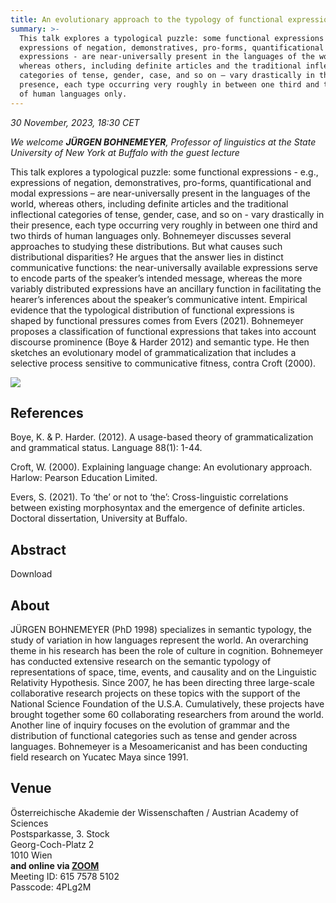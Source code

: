 ```yaml
---
title: An evolutionary approach to the typology of functional expressions
summary: >-
  This talk explores a typological puzzle: some functional expressions - e.g.,
  expressions of negation, demonstratives, pro-forms, quantificational and modal
  expressions - are near-universally present in the languages of the world,
  whereas others, including definite articles and the traditional inflectional
  categories of tense, gender, case, and so on – vary drastically in their
  presence, each type occurring very roughly in between one third and two thirds
  of human languages only.
---
```

*30 November, 2023, 18:30 CET*

*We welcome **JÜRGEN BOHNEMEYER**, Professor of linguistics at the State University of New York at Buffalo with the guest lecture*

This talk explores a typological puzzle: some functional expressions - e.g., expressions of negation, demonstratives, pro-forms, quantificational and modal expressions – are near-universally present in the languages of the world, whereas others, including definite articles and the traditional inflectional categories of tense, gender, case, and so on - vary drastically in their presence, each type occurring very roughly in between one third and two thirds of human languages only. Bohnemeyer discusses several approaches to studying these distributions. But what causes such distributional disparities? He argues that the answer lies in distinct communicative functions: the near-universally available expressions serve to encode parts of the speaker’s intended message, whereas the more variably distributed expressions have an ancillary function in facilitating the hearer’s inferences about the speaker’s communicative intent. Empirical evidence that the typological distribution of functional expressions is shaped by functional pressures comes from Evers (2021). Bohnemeyer proposes a classification of functional expressions that takes into account discourse prominence (Boye & Harder 2012) and semantic type. He then sketches an evolutionary model of grammaticalization that includes a selective process sensitive to communicative fitness, contra Croft (2000).

![](/assets/content/en/public-lectures/an-evolutionary-approach-to-the-typology-of-functional-expressions/evo-typ-vienna-promo-pic-functional-selection.png)

## **References**

Boye, K. & P. Harder. (2012). A usage-based theory of grammaticalization and grammatical status. Language 88(1): 1-44.

Croft, W. (2000). Explaining language change: An evolutionary approach. Harlow: Pearson Education Limited.

Evers, S. (2021). To ‘the’ or not to ‘the’: Cross-linguistic correlations between existing morphosyntax and the emergence of definite articles. Doctoral dissertation, University at Buffalo.

## Abstract

<DownloadLink href="/assets/content/en/public-lectures/an-evolutionary-approach-to-the-typology-of-functional-expressions/evo-typ-vienna-abstract.pdf">Download</DownloadLink>

## About

<Speaker image="/assets/content/en/public-lectures/an-evolutionary-approach-to-the-typology-of-functional-expressions/jb-moran-park-small.png">
  JÜRGEN BOHNEMEYER (PhD 1998) specializes in semantic typology, the study of variation in how languages represent the world. An overarching theme in his research has been the role of culture in cognition. Bohnemeyer has conducted extensive research on the semantic typology of representations of space, time, events, and causality and on the Linguistic Relativity Hypothesis. Since 2007, he has been directing three large-scale collaborative research projects on these topics with the support of the National Science Foundation of the U.S.A. Cumulatively, these projects have brought together some 60 collaborating researchers from around the world. Another line of inquiry focuses on the evolution of grammar and the distribution of functional categories such as tense and gender across languages. Bohnemeyer is a Mesoamericanist and has been conducting field research on Yucatec Maya since 1991.
</Speaker>

## Venue

Österreichische Akademie der Wissenschaften / Austrian Academy of Sciences \
Postsparkasse, 3. Stock\
Georg-Coch-Platz 2\
1010 Wien\
**and online via [ZOOM](https://oeaw-ac-at.zoom.us/j/61575785102?pwd=MmhaekRURi9SWUVubUNnaFVKTUUwUT09)** \
Meeting ID: 615 7578 5102\
Passcode: 4PLg2M
